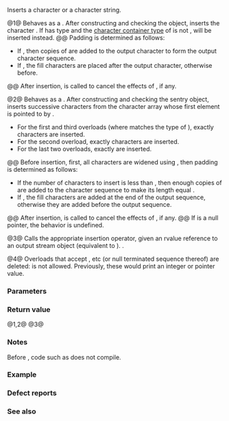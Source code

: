 {{title|operator&lt;&lt;{{small|(std::basic_ostream)}}}}
{{cpp/io/basic_ostream/navbar}}
{{dcl begin}}
{{dcl header|ostream}}
{{dcl h|basic_ostream and character}}
{{dcl rev begin|num=1}}
{{dcl| 
template&lt; class CharT, class Traits &gt;
basic_ostream&lt;CharT, Traits&gt;&amp;
    operator&lt;&lt;( basic_ostream&lt;CharT, Traits&gt;&amp; os, CharT ch );
}}
{{dcl|
template&lt; class CharT, class Traits &gt;
basic_ostream&lt;CharT, Traits&gt;&amp;
    operator&lt;&lt;( basic_ostream&lt;CharT, Traits&gt;&amp; os, char ch );
}}
{{dcl|
template&lt; class Traits &gt;
basic_ostream&lt;char, Traits&gt;&amp;
    operator&lt;&lt;( basic_ostream&lt;char, Traits&gt;&amp; os, char ch );
}}
{{dcl|
template&lt; class Traits &gt;
basic_ostream&lt;char, Traits&gt;&amp;
    operator&lt;&lt;( basic_ostream&lt;char, Traits&gt;&amp; os, signed char ch );
}}
{{dcl|
template&lt; class Traits &gt;
basic_ostream&lt;char, Traits&gt;&amp;
    operator&lt;&lt;( basic_ostream&lt;char, Traits&gt;&amp; os, unsigned char ch );
}}
{{dcl rev end}}
{{dcl h|basic_ostream and character array}}
{{dcl rev begin|num=2}}
{{dcl|
template&lt; class CharT, class Traits &gt;
basic_ostream&lt;CharT, Traits&gt;&amp;
    operator&lt;&lt;( basic_ostream&lt;CharT, Traits&gt;&amp; os, const CharT* s );
}}
{{dcl|
template&lt; class CharT, class Traits &gt;
basic_ostream&lt;CharT, Traits&gt;&amp;
    operator&lt;&lt;( basic_ostream&lt;CharT, Traits&gt;&amp; os, const char* s );
}}
{{dcl|
template&lt; class Traits &gt;
basic_ostream&lt;char, Traits&gt;&amp;
    operator&lt;&lt;( basic_ostream&lt;char, Traits&gt;&amp; os, const char* s );
}}
{{dcl|
template&lt; class Traits &gt;
basic_ostream&lt;char, Traits&gt;&amp;
    operator&lt;&lt;( basic_ostream&lt;char, Traits&gt;&amp; os, const signed char* s );
}}
{{dcl|
template&lt; class Traits &gt;
basic_ostream&lt;char, Traits&gt;&amp;
    operator&lt;&lt;( basic_ostream&lt;char, Traits&gt;&amp; os, const unsigned char* s );
}}
{{dcl rev end}}
{{dcl h|basic_ostream rvalue}}
{{dcl|num=3|since=c++11|
template&lt; class Ostream, class T &gt;
Ostream&amp;&amp; operator&lt;&lt;( Ostream&amp;&amp; os, const T&amp; value );
}}
{{dcl h|deleted overloads for basic_ostream and UTF character/array}}
{{dcl rev begin|num=4|since=c++20}}
{{dcl|1=
template&lt; class Traits &gt;
basic_ostream&lt;char, Traits&gt;&amp;
    operator&lt;&lt;( basic_ostream&lt;char, Traits&gt;&amp; os, wchar_t ch ) = delete;
}}
{{dcl|1=
template&lt; class Traits &gt;
basic_ostream&lt;char, Traits&gt;&amp;
    operator&lt;&lt;( basic_ostream&lt;char, Traits&gt;&amp; os, char8_t ch ) = delete;
}}
{{dcl|1=
template&lt; class Traits &gt;
basic_ostream&lt;char, Traits&gt;&amp;
    operator&lt;&lt;( basic_ostream&lt;char, Traits&gt;&amp; os, char16_t ch ) = delete;
}}
{{dcl|1=
template&lt; class Traits &gt;
basic_ostream&lt;char, Traits&gt;&amp;
    operator&lt;&lt;( basic_ostream&lt;char, Traits&gt;&amp; os, char32_t ch ) = delete;
}}
{{dcl|1=
template&lt; class Traits &gt;
basic_ostream&lt;wchar_t, Traits&gt;&amp;
    operator&lt;&lt;( basic_ostream&lt;wchar_t, Traits&gt;&amp; os, char8_t ch ) = delete;
}}
{{dcl|1=
template&lt; class Traits &gt;
basic_ostream&lt;wchar_t, Traits&gt;&amp;
    operator&lt;&lt;( basic_ostream&lt;wchar_t, Traits&gt;&amp; os, char16_t ch ) = delete;
}}
{{dcl|1=
template&lt; class Traits &gt;
basic_ostream&lt;wchar_t, Traits&gt;&amp;
    operator&lt;&lt;( basic_ostream&lt;wchar_t, Traits&gt;&amp; os, char32_t ch ) = delete;
}}
{{dcl|1=
template&lt; class Traits &gt;
basic_ostream&lt;char, Traits&gt;&amp;
    operator&lt;&lt;( basic_ostream&lt;char, Traits&gt;&amp; os, const wchar_t* s ) = delete;
}}
{{dcl|1=
template&lt; class Traits &gt;
basic_ostream&lt;char, Traits&gt;&amp;
    operator&lt;&lt;( basic_ostream&lt;char, Traits&gt;&amp; os, const char8_t* s ) = delete;
}}
{{dcl|1=
template&lt; class Traits &gt;
basic_ostream&lt;char, Traits&gt;&amp;
    operator&lt;&lt;( basic_ostream&lt;char, Traits&gt;&amp; os, const char16_t* s ) = delete;
}}
{{dcl|1=
template&lt; class Traits &gt;
basic_ostream&lt;char, Traits&gt;&amp;
    operator&lt;&lt;( basic_ostream&lt;char, Traits&gt;&amp; os, const char32_t* s ) = delete;
}}
{{dcl|1=
template&lt; class Traits &gt;
basic_ostream&lt;wchar_t, Traits&gt;&amp;
    operator&lt;&lt;( basic_ostream&lt;wchar_t, Traits&gt;&amp; os, const char8_t* s ) = delete;
}}
{{dcl|1=
template&lt; class Traits &gt;
basic_ostream&lt;wchar_t, Traits&gt;&amp;
    operator&lt;&lt;( basic_ostream&lt;wchar_t, Traits&gt;&amp; os, const char16_t* s ) = delete;
}}
{{dcl|1=
template&lt; class Traits &gt;
basic_ostream&lt;wchar_t, Traits&gt;&amp;
    operator&lt;&lt;( basic_ostream&lt;wchar_t, Traits&gt;&amp; os, const char32_t* s ) = delete;
}}
{{dcl rev end}}
{{dcl end}}

Inserts a character or a character string.

@1@ Behaves as a {{named req|FormattedOutputFunction}}. After constructing and checking the {{rlp|sentry}} object, inserts the character {{c|ch}}. If {{c|ch}} has type {{c/core|char}} and the [[cpp/string|character container type]] of {{c|os}} is not {{c/core|char}}, {{c|os.widen(ch)}} will be inserted instead.
@@ Padding is determined as follows:
* If {{c|os.width() &gt; 1}}, then {{c|os.width() - 1}} copies of {{c|os.fill()}} are added to the output character to form the output character sequence.
* If {{c|1=(out.flags() &amp; std::ios_base::adjustfield) == std::ios_base::left}}, the fill characters are placed after the output character, otherwise before.
@@ After insertion, {{c|os.width(0)}} is called to cancel the effects of {{lc|std::setw}}, if any.

@2@ Behaves as a {{named req|FormattedOutputFunction}}. After constructing and checking the sentry object, inserts successive characters from the character array whose first element is pointed to by {{c|s}}.
* For the first and third overloads (where {{tt|CharT}} matches the type of {{c|ch}}), exactly {{c|traits::length(s)}} characters are inserted.
* For the second overload, exactly {{c|std::char_traits&lt;char&gt;::length(s)}} characters are inserted.
* For the last two overloads, exactly {{c|traits::length(reinterpret_cast&lt;const char*&gt;(s))}} are inserted. 
@@ Before insertion, first, all characters are widened using {{c|os.widen()}}, then padding is determined as follows:
* If the number of characters to insert is less than {{c|os.width()}}, then enough copies of {{c|os.fill()}} are added to the character sequence to make its length equal {{c|os.width()}}.
* If {{c|1=(out.flags() &amp; std::ios_base::adjustfield) == std::ios_base::left}}, the fill characters are added at the end of the output sequence, otherwise they are added before the output sequence.
@@ After insertion, {{c|os.width(0)}} is called to cancel the effects of {{lc|std::setw}}, if any.
@@ If {{c|s}} is a null pointer, the behavior is undefined.

@3@ Calls the appropriate insertion operator, given an rvalue reference to an output stream object (equivalent to {{c|os &lt;&lt; value}}). {{cpp/enable if|the expression {{c|os &lt;&lt; value}} is well-formed and {{tt|Ostream}} is a class type publicly and unambiguously derived from {{lc|std::ios_base}}}}.

@4@ Overloads that accept {{c/core|char16_t}}, {{c/core|char32_t}} etc (or null terminated sequence thereof) are deleted: {{c|std::cout &lt;&lt; u'X'}} is not allowed. Previously, these would print an integer or pointer value.

===Parameters===
{{par begin}}
{{par|os|output stream to insert data to}}
{{par|ch|reference to a character to insert}}
{{par|s|pointer to a character string to insert}}
{{par end}}

===Return value===
@1,2@ {{c|os}}
@3@ {{c|std::move(os)}}

===Notes===
Before {{lwg|1203}}, code such as {{c|(std::ostringstream() &lt;&lt; 1.2).str()}} does not compile.

===Example===
{{example 
|code=
#include &lt;fstream&gt;
#include &lt;iostream&gt;

void foo()
{
    // error: operator&lt;&lt; (basic_ostream&lt;char, _Traits&gt;&amp;, char8_t) is deleted
//  std::cout &lt;&lt; u8'z' &lt;&lt; '\n';
}

std::ostream&amp; operator&lt;&lt;(std::ostream&amp; os, char8_t const&amp; ch)
{
    return os &lt;&lt; static_cast&lt;char&gt;(ch);
}

int main()
{
    std::cout &lt;&lt; "Hello, world" // uses `const char*` overload
              &lt;&lt; '\n';          // uses `char` overload
    std::ofstream{"test.txt"} &lt;&lt; 1.2; // uses rvalue overload
    
    std::cout &lt;&lt; u8'!' &lt;&lt; '\n'; // uses program-defined operator&lt;&lt;(os, char8_t const&amp;)
}
|output=
Hello, world
!
}}

===Defect reports===
{{dr list begin}}
{{dr list item|wg=lwg|dr=167|std=C++98|before=the number of characters inserted for all&lt;br&gt;overloads in {{v|2}} was {{c|traits::length(s)}}|after=updated the numbers for the overloads&lt;br&gt;where {{tt|CharT}} does not match the type of {{c|ch}}}}
{{dr list item|wg=lwg|dr=1203|std=C++11|before=overload for rvalue stream returned&lt;br&gt;lvalue reference to the base class|after=returns rvalue reference&lt;br&gt;to the derived class}}
{{dr list item|wg=lwg|dr=2011|std=C++98|before=padding was determined by {{lc|std::num_put::do_put()}}|after=determined by the operator itself}}
{{dr list item|wg=lwg|dr=2534|std=C++11|before=overload for rvalue stream was not constrained|after=constrained}}
{{dr list end}}

===See also===
{{dsc begin}}
{{dsc inc|cpp/io/basic_ostream/dsc operator_ltlt}}
{{dsc inc|cpp/io/basic_ostream/dsc print}}
{{dsc inc|cpp/io/basic_ios/dsc widen}}
{{dsc end}}

{{langlinks|de|es|fr|it|ja|pt|ru|zh}}